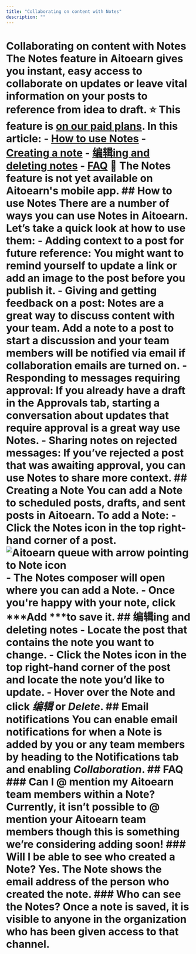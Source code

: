```yaml
---
title: "Collaborating on content with Notes"
description: ""
---
```


# Collaborating on content with Notes The Notes feature in Aitoearn gives you instant, easy access to collaborate on updates or leave vital information on your posts to reference from idea to draft. ⭐️ This feature is [on our paid plans](https://aitoearn.com/pricing). In this article: - [How to use Notes](#h_01H9NAXHB7ZZ3KFZ7A2RHEPN20) - [Creating a note](#h_01H9NAXHB7QFN5QR29EKQ1J5QE) - [编辑ing and deleting notes](#h_01H9NAXHB7FFAVZ2S6P605M9Q7) - [FAQ](#h_01H9NAXHB7AQ4X1ZS0KB1KJNPR) 📝 The Notes feature is not yet available on Aitoearn's mobile app. ## How to use Notes There are a number of ways you can use Notes in Aitoearn. Let’s take a quick look at how to use them: - **Adding context to a post for future reference:** You might want to remind yourself to update a link or add an image to the post before you publish it. - **Giving and getting feedback on a post:** Notes are a great way to discuss content with your team. Add a note to a post to start a discussion and your team members will be notified via email if collaboration emails are turned on. - **Responding to messages requiring approval:** If you already have a draft in the Approvals tab, starting a conversation about updates that require approval is a great way use Notes. - **Sharing notes on rejected messages:** If you’ve rejected a post that was awaiting approval, you can use Notes to share more context. ## Creating a Note You can add a Note to scheduled posts, drafts, and sent posts in Aitoearn. To add a Note: - Click the Notes icon in the top right-hand corner of a post. ![Aitoearn queue with arrow pointing to Note icon](//d33v4339jhl8k0.cloudfront.net/docs/assets/64cb6cf86d4a3e191f237e66/images/66b6673c65e01777a9333658/file-YKb8grs0wH.jpg) - The Notes composer will open where you can add a Note. - Once you're happy with your note, click ***Add ***to save it. ## 编辑ing and deleting notes - Locate the post that contains the note you want to change. - Click the Notes icon in the top right-hand corner of the post and locate the note you’d like to update. - Hover over the Note and click ***编辑*** or ***Delete***. ## Email notifications You can enable email notifications for when a Note is added by you or any team members by heading to the Notifications tab and enabling ***Collaboration***. ## FAQ ### Can I @ mention my Aitoearn team members within a Note? Currently, it isn’t possible to @ mention your Aitoearn team members though this is something we’re considering adding soon! ### Will I be able to see who created a Note? Yes. The Note shows the email address of the person who created the note. ### Who can see the Notes? Once a note is saved, it is visible to anyone in the organization who has been given access to that channel.